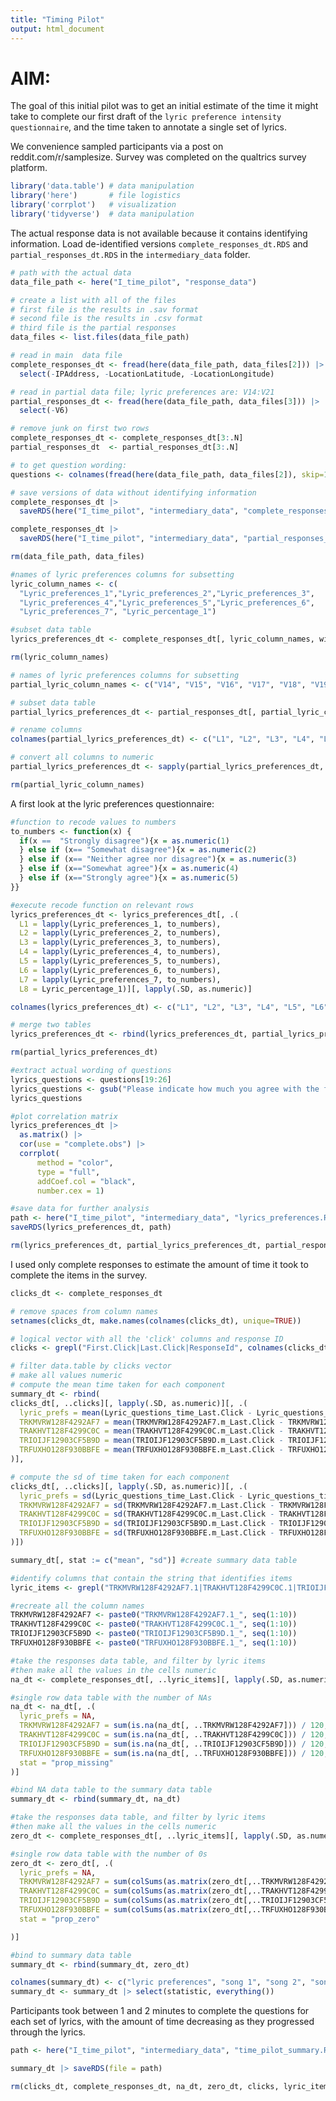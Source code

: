 ```yaml
---
title: "Timing Pilot"
output: html_document
---
```


# AIM:

The goal of this initial pilot was to get an initial estimate of the time it might take to complete our first draft of the `lyric preference intensity questionnaire`, and the time taken to annotate a single set of lyrics. 

We convenience sampled participants via a post on reddit.com/r/samplesize. Survey was completed on the qualtrics survey platform. 

```r
library('data.table') # data manipulation
library('here')       # file logistics
library('corrplot')   # visualization
library('tidyverse')  # data manipulation
```

The actual response data is not available because it contains identifying information. 
Load de-identified versions `complete_responses_dt.RDS` and `partial_responses_dt.RDS` in the `intermediary_data` folder. 

```r
# path with the actual data
data_file_path <- here("I_time_pilot", "response_data")

# create a list with all of the files
# first file is the results in .sav format
# second file is the results in .csv format
# third file is the partial responses
data_files <- list.files(data_file_path)

# read in main  data file
complete_responses_dt <- fread(here(data_file_path, data_files[2])) |>
  select(-IPAddress, -LocationLatitude, -LocationLongitude)

# read in partial data file; lyric preferences are: V14:V21
partial_responses_dt <- fread(here(data_file_path, data_files[3])) |>
  select(-V6)

# remove junk on first two rows
complete_responses_dt <- complete_responses_dt[3:.N]
partial_responses_dt  <- partial_responses_dt[3:.N]

# to get question wording:
questions <- colnames(fread(here(data_file_path, data_files[2]), skip=1))

# save versions of data without identifying information
complete_responses_dt |>
  saveRDS(here("I_time_pilot", "intermediary_data", "complete_responses_dt.RDS"))

complete_responses_dt |>
  saveRDS(here("I_time_pilot", "intermediary_data", "partial_responses_dt.RDS"))

rm(data_file_path, data_files)
```

```r
#names of lyric preferences columns for subsetting
lyric_column_names <- c(
  "Lyric_preferences_1","Lyric_preferences_2","Lyric_preferences_3",
  "Lyric_preferences_4","Lyric_preferences_5","Lyric_preferences_6",
  "Lyric_preferences_7", "Lyric_percentage_1")

#subset data table
lyrics_preferences_dt <- complete_responses_dt[, lyric_column_names, with=FALSE]

rm(lyric_column_names)
```

```r
# names of lyric preferences columns for subsetting
partial_lyric_column_names <- c("V14", "V15", "V16", "V17", "V18", "V19", "V20", "V21")

# subset data table
partial_lyrics_preferences_dt <- partial_responses_dt[, partial_lyric_column_names, with=FALSE]

# rename columns
colnames(partial_lyrics_preferences_dt) <- c("L1", "L2", "L3", "L4", "L5", "L6", "L7", "L8")

# convert all columns to numeric
partial_lyrics_preferences_dt <- sapply(partial_lyrics_preferences_dt, as.numeric)

rm(partial_lyric_column_names)
```

A first look at the lyric preferences questionnaire:

```r
#function to recode values to numbers
to_numbers <- function(x) {
  if(x ==  "Strongly disagree"){x = as.numeric(1)
  } else if (x== "Somewhat disagree"){x = as.numeric(2)
  } else if (x== "Neither agree nor disagree"){x = as.numeric(3)
  } else if (x=="Somewhat agree"){x = as.numeric(4)
  } else if (x=="Strongly agree"){x = as.numeric(5)
}}

#execute recode function on relevant rows
lyrics_preferences_dt <- lyrics_preferences_dt[, .(
  L1 = lapply(Lyric_preferences_1, to_numbers), 
  L2 = lapply(Lyric_preferences_2, to_numbers), 
  L3 = lapply(Lyric_preferences_3, to_numbers),
  L4 = lapply(Lyric_preferences_4, to_numbers), 
  L5 = lapply(Lyric_preferences_5, to_numbers), 
  L6 = lapply(Lyric_preferences_6, to_numbers), 
  L7 = lapply(Lyric_preferences_7, to_numbers),
  L8 = Lyric_percentage_1)][, lapply(.SD, as.numeric)]

colnames(lyrics_preferences_dt) <- c("L1", "L2", "L3", "L4", "L5", "L6", "L7", "L8")

# merge two tables
lyrics_preferences_dt <- rbind(lyrics_preferences_dt, partial_lyrics_preferences_dt)

rm(partial_lyrics_preferences_dt)
```


```r
#extract actual wording of questions
lyrics_questions <- questions[19:26]
lyrics_questions <- gsub("Please indicate how much you agree with the following statements about your music preferences: - ", "", lyrics_questions)
lyrics_questions

#plot correlation matrix
lyrics_preferences_dt |>
  as.matrix() |>
  cor(use = "complete.obs") |>
  corrplot(
      method = "color", 
      type = "full", 
      addCoef.col = "black", 
      number.cex = 1)

#save data for further analysis
path <- here("I_time_pilot", "intermediary_data", "lyrics_preferences.RDS")
saveRDS(lyrics_preferences_dt, path)

rm(lyrics_preferences_dt, partial_lyrics_preferences_dt, partial_responses_dt, lyrics_questions, to_numbers, questions, path)
```

I used only complete responses to estimate the amount of time it took to complete the items in the survey. 

```r
clicks_dt <- complete_responses_dt

# remove spaces from column names
setnames(clicks_dt, make.names(colnames(clicks_dt), unique=TRUE))

# logical vector with all the 'click' columns and response ID
clicks <- grepl("First.Click|Last.Click|ResponseId", colnames(clicks_dt)) 

# filter data.table by clicks vector
# make all values numeric
# compute the mean time taken for each component
summary_dt <- rbind(
clicks_dt[, ..clicks][, lapply(.SD, as.numeric)][, .(
  lyric_prefs = mean(Lyric_questions_time_Last.Click - Lyric_questions_time_First.Click, na.rm=TRUE) / 60, 
  TRKMVRW128F4292AF7 = mean(TRKMVRW128F4292AF7.m_Last.Click - TRKMVRW128F4292AF7.m_First.Click) / 60, 
  TRAKHVT128F4299C0C = mean(TRAKHVT128F4299C0C.m_Last.Click - TRAKHVT128F4299C0C.m_First.Click) / 60, 
  TRIOIJF12903CF5B9D = mean(TRIOIJF12903CF5B9D.m_Last.Click - TRIOIJF12903CF5B9D.m_First.Click) / 60, 
  TRFUXHO128F930BBFE = mean(TRFUXHO128F930BBFE.m_Last.Click - TRFUXHO128F930BBFE.m_First.Click) / 60
)],

# compute the sd of time taken for each component
clicks_dt[, ..clicks][, lapply(.SD, as.numeric)][, .(
  lyric_prefs = sd(Lyric_questions_time_Last.Click - Lyric_questions_time_First.Click, na.rm=TRUE) / 60, 
  TRKMVRW128F4292AF7 = sd(TRKMVRW128F4292AF7.m_Last.Click - TRKMVRW128F4292AF7.m_First.Click) / 60, 
  TRAKHVT128F4299C0C = sd(TRAKHVT128F4299C0C.m_Last.Click - TRAKHVT128F4299C0C.m_First.Click) / 60, 
  TRIOIJF12903CF5B9D = sd(TRIOIJF12903CF5B9D.m_Last.Click - TRIOIJF12903CF5B9D.m_First.Click) / 60, 
  TRFUXHO128F930BBFE = sd(TRFUXHO128F930BBFE.m_Last.Click - TRFUXHO128F930BBFE.m_First.Click) / 60
)])

summary_dt[, stat := c("mean", "sd")] #create summary data table
```

```r
#identify columns that contain the string that identifies items
lyric_items <- grepl("TRKMVRW128F4292AF7.1|TRAKHVT128F4299C0C.1|TRIOIJF12903CF5B9D.1|TRFUXHO128F930BBFE.1", colnames(complete_responses_dt))

#recreate all the column names
TRKMVRW128F4292AF7 <- paste0("TRKMVRW128F4292AF7.1_", seq(1:10))
TRAKHVT128F4299C0C <- paste0("TRAKHVT128F4299C0C.1_", seq(1:10))
TRIOIJF12903CF5B9D <- paste0("TRIOIJF12903CF5B9D.1_", seq(1:10))
TRFUXHO128F930BBFE <- paste0("TRFUXHO128F930BBFE.1_", seq(1:10))

#take the responses data table, and filter by lyric items
#then make all the values in the cells numeric
na_dt <- complete_responses_dt[, ..lyric_items][, lapply(.SD, as.numeric)]

#single row data table with the number of NAs
na_dt <- na_dt[, .(
  lyric_prefs = NA,
  TRKMVRW128F4292AF7 = sum(is.na(na_dt[, ..TRKMVRW128F4292AF7])) / 120, 
  TRAKHVT128F4299C0C = sum(is.na(na_dt[, ..TRAKHVT128F4299C0C])) / 120, 
  TRIOIJF12903CF5B9D = sum(is.na(na_dt[, ..TRIOIJF12903CF5B9D])) / 120, 
  TRFUXHO128F930BBFE = sum(is.na(na_dt[, ..TRFUXHO128F930BBFE])) / 120,
  stat = "prop_missing"
)]

#bind NA data table to the summary data table
summary_dt <- rbind(summary_dt, na_dt) 
```

```r
#take the responses data table, and filter by lyric items
#then make all the values in the cells numeric
zero_dt <- complete_responses_dt[, ..lyric_items][, lapply(.SD, as.numeric)]

#single row data table with the number of 0s
zero_dt <- zero_dt[, .(
  lyric_prefs = NA,
  TRKMVRW128F4292AF7 = sum(colSums(as.matrix(zero_dt[,..TRKMVRW128F4292AF7])==0, na.rm=TRUE)) / 120, 
  TRAKHVT128F4299C0C = sum(colSums(as.matrix(zero_dt[,..TRAKHVT128F4299C0C])==0, na.rm=TRUE)) / 120, 
  TRIOIJF12903CF5B9D = sum(colSums(as.matrix(zero_dt[,..TRIOIJF12903CF5B9D])==0, na.rm=TRUE)) / 120, 
  TRFUXHO128F930BBFE = sum(colSums(as.matrix(zero_dt[,..TRFUXHO128F930BBFE])==0, na.rm=TRUE)) / 120,
  stat = "prop_zero"

)]

#bind to summary data table
summary_dt <- rbind(summary_dt, zero_dt) 

colnames(summary_dt) <- c("lyric preferences", "song 1", "song 2", "song 3", "song 4", "statistic")
summary_dt <- summary_dt |> select(statistic, everything())
```

Participants took between 1 and 2 minutes to complete the questions for each set of lyrics, with the amount of time decreasing as they progressed through the lyrics. 

```r
path <- here("I_time_pilot", "intermediary_data", "time_pilot_summary.RDS")

summary_dt |> saveRDS(file = path)

rm(clicks_dt, complete_responses_dt, na_dt, zero_dt, clicks, lyric_items, TRAKHVT128F4299C0C, TRFUXHO128F930BBFE, TRIOIJF12903CF5B9D, TRKMVRW128F4292AF7)
```

